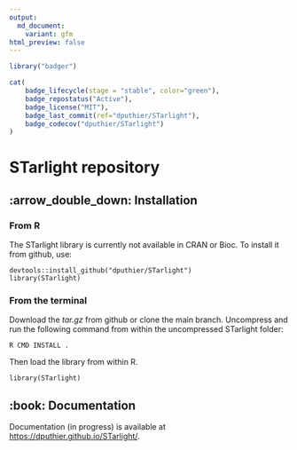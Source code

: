 ```yaml
---
output:
  md_document:
    variant: gfm
html_preview: false
---
```


<!-- README.md is generated from README.Rmd using devtools::build_readme(). Please edit that file -->

```r
library("badger")
```

<!-- <img src="https://raw.githubusercontent.com/dputhier/starlight/main/inst/sticker/starlight_logo.png" width="150"  align="right"/> -->


```r
cat(
	badge_lifecycle(stage = "stable", color="green"),
	badge_repostatus("Active"),
	badge_license("MIT"),
	badge_last_commit(ref="dputhier/STarlight"),
	badge_codecov("dputhier/STarlight")
)
```

# STarlight repository

## :arrow_double_down: Installation

### From R

The STarlight library is currently not available in CRAN or Bioc. To install it  from github, use:


    devtools::install_github("dputhier/STarlight")
    library(STarlight)


### From the terminal


Download the *tar.gz* from github or clone the main branch. Uncompress and run the following command from within the uncompressed STarlight folder:


    R CMD INSTALL .


Then load the library from within R.


    library(STarlight)


## :book: Documentation

Documentation (in progress) is available at [https://dputhier.github.io/STarlight/](https://dputhier.github.io/STarlight/).
